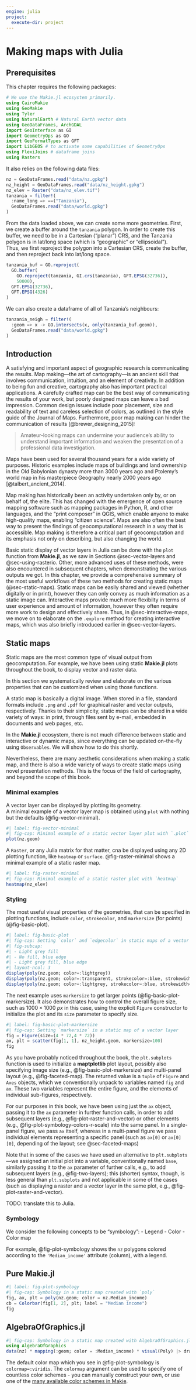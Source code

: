 ```yaml
---
engine: julia
project:
  execute-dir: project
---
```


# Making maps with Julia {#sec-map-making}

## Prerequisites {.unnumbered}

This chapter requires the following packages:

```julia
# We use the Makie.jl ecosystem primarily.
using CairoMakie
using GeoMakie
using Tyler
using NaturalEarth # Natural Earth vector data
using GeoDataFrames, ArchGDAL
import GeoInterface as GI
import GeometryOps as GO
import GeoFormatTypes as GFT
import LibGEOS # to activate some capabilities of GeometryOps
using FlexiJoins # dataframe joins
using Rasters
```

It also relies on the following data files:

```julia
nz = GeoDataFrames.read("data/nz.gpkg")
nz_height = GeoDataFrames.read("data/nz_height.gpkg")
nz_elev = Raster("data/nz_elev.tif")
tanzania = filter!(
  :name_long => ==("Tanzania"), 
  GeoDataFrames.read("data/world.gpkg")
)
```

From the data loaded above, we can create some more geometries.
First, we create a buffer around the `tanzania` polygon.  In order to create this buffer, we need to be in a Cartesian ("planar") CRS, and the Tanzania polygon is in lat/long space (which is "geographic" or "ellipsoidal").  
Thus, we first reproject the polygon into a Cartesian CRS, create the buffer, and then reproject back into lat/long space.
```julia
tanzania_buf = GO.reproject(
  GO.buffer(
    GO.reproject(tanzania, GI.crs(tanzania), GFT.EPSG(32736)), 
    50000), 
  GFT.EPSG(32736),
  GFT.EPSG(4326)
)
```
We can also create a dataframe of all of Tanzania's neighbours:
```julia
tanzania_neigh = filter!(
  :geom => x -> GO.intersects(x, only(tanzania_buf.geom)), 
  GeoDataFrames.read("data/world.gpkg")
)
```

## Introduction

A satisfying and important aspect of geographic research is communicating the results.
Map making---the art of cartography---is an ancient skill that involves communication, intuition, and an element of creativity.
In addition to being fun and creative, cartography also has important practical applications.
A carefully crafted map can be the best way of communicating the results of your work, but poorly designed maps can leave a bad impression.
Common design issues include poor placement, size and readability of text and careless selection of colors, as outlined in the style guide of the Journal of Maps.
Furthermore, poor map making can hinder the communication of results [@brewer_designing_2015]:

> Amateur-looking maps can undermine your audience's ability to understand important information and weaken the presentation of a professional data investigation.

Maps have been used for several thousand years for a wide variety of purposes.
Historic examples include maps of buildings and land ownership in the Old Babylonian dynasty more than 3000 years ago and Ptolemy's world map in his masterpiece Geography nearly 2000 years ago [@talbert_ancient_2014].

Map making has historically been an activity undertaken only by, or on behalf of, the elite.
This has changed with the emergence of open source mapping software such as mapping packages in Python, R, and other languages, and the "print composer" in QGIS, which enable anyone to make high-quality maps, enabling "citizen science".
Maps are also often the best way to present the findings of geocomputational research in a way that is accessible.
Map making is therefore a critical part of geocomputation and its emphasis not only on describing, but also changing the world.

Basic static display of vector layers in Julia can be done with the `plot` function from **Makie.jl**, as we saw in Sections @sec-vector-layers and @sec-using-rasterio.
Other, more advanced uses of these methods, were also encountered in subsequent chapters, when demonstrating the various outputs we got.
In this chapter, we provide a comprehensive summary of the most useful workflows of these two methods for creating static maps (@sec-static-maps).
Static maps can be easily shared and viewed (whether digitally or in print), however they can only convey as much information as a static image can.
Interactive maps provide much more flexibilty in terms of user experience and amount of information, however they often require more work to design and effectively share.
Thus, in @sec-interactive-maps, we move on to elaborate on the `.explore` method for creating interactive maps, which was also briefly introduced earlier in @sec-vector-layers.

## Static maps {#sec-static-maps}

Static maps are the most common type of visual output from geocomputation. 
For example, we have been using static **Makie.jl** plots throughout the book, to display vector and raster data.  

In this section we systematically review and elaborate on the various properties that can be customized when using those functions.

A static map is basically a digital image. 
When stored in a file, standard formats include `.png` and `.pdf` for graphical raster and vector outputs, respectively. 
Thanks to their simplicity, static maps can be shared in a wide variety of ways: in print, through files sent by e-mail, embedded in documents and web pages, etc.

In the **Makie.jl** ecosystem, there is not much difference between static and interactive or dynamic maps, since everything can be updated on-the-fly using `Observables`.  We will show how to do this shortly.

Nevertheless, there are many aesthetic considerations when making a static map, and there is also a wide variety of ways to create static maps using novel presentation methods. 
This is the focus of the field of cartography, and beyond the scope of this book.

### Minimal examples 

A vector layer can be displayed by plotting its geometry.  
A minimal example of a vector layer map is obtained using `plot` with nothing but the defaults (@fig-vector-minimal).

```julia
#| label: fig-vector-minimal
#| fig-cap: Minimal example of a static vector layer plot with `.plot`
plot(nz.geom)
```

A `Raster`, or any Julia matrix for that matter, cna be displayed using any 2D plotting function, like `heatmap` or `surface`.
@fig-raster-minimal shows a minimal example of a static raster map.

```julia
#| label: fig-raster-minimal
#| fig-cap: Minimal example of a static raster plot with `heatmap`
heatmap(nz_elev)
```

### Styling {#sec-static-styling}

The most useful visual properties of the geometries, that can be specified in plotting functions, include `color`, `strokecolor`, and `markersize` (for points) (@fig-basic-plot).

```julia
#| label: fig-basic-plot
#| fig-cap: Setting `color` and `edgecolor` in static maps of a vector layer
#| fig-subcap: 
#| - Light grey fill
#| - No fill, blue edge
#| - Light grey fill, blue edge
#| layout-ncol: 3
display(poly(nz.geom; color=:lightgrey))
display(poly(nz.geom; color=:transparent, strokecolor=:blue, strokewidth=1))
display(poly(nz.geom; color=:lightgrey, strokecolor=:blue, strokewidth=1))
```

The next example uses `markersize` to get larger points (@fig-basic-plot-markersize).
It also demonstrates how to control the overall figure size, such as $1000 \times 1000$ $px$ in this case, using the explicit `Figure` constructor to initialize the plot and its `size` parameter to specify size.

```julia
#| label: fig-basic-plot-markersize
#| fig-cap: Setting `markersize` in a static map of a vector layer
fig = Figure(size=(4 * 72,4 * 72))
ax, plt = scatter(fig[1, 1], nz_height.geom, markersize=100)
fig
```


::: callout-note
As you have probably noticed throughout the book, the `plt.subplots` function is used to initialize a **maptplotlib** plot layout, possibly also specifying image size (e.g., @fig-basic-plot-markersize) and multi-panel layout (e.g., @fig-faceted-map).
The returned value is a `tuple` of `Figure` and `Axes` objects, which we conventionally unpack to variables named `fig` and `ax`. 
These two variables represent the entire figure, and the elements of individual sub-figures, respectively.

For our purposes in this book, we have been using just the `ax` object, passing it to the `ax` parameter in further function calls, in order to add subsequent layers (e.g., @fig-plot-raster-and-vector) or other elements (e.g., @fig-plot-symbology-colors-r-scale) into the same panel.
In a single-panel figure, we pass `ax` itself, whereas in a multi-panel figure we pass individual elements representing a specific panel (such as `ax[0]` or `ax[0][0]`, depending of the layout; see @sec-faceted-maps)

Note that in some of the cases we have used an alternative to `plt.subplots`---we assigned an initial plot into a variable, conventionally named `base`, similarly passing it to the `ax` parameter of further calls, e.g., to add subsequent layers (e.g., @fig-two-layers); this (shorter) syntax, though, is less general than `plt.subplots` and not applicable in some of the cases (such as displaying a raster and a vector layer in the same plot, e.g., @fig-plot-raster-and-vector).

TODO: translate this to Julia.
:::

### Symbology {#sec-plot-symbology}

We consider the following concepts to be "symbology":
- Legend
- Color
- Color map

For example, @fig-plot-symbology shows the `nz` polygons colored according to the `'Median_income'` attribute (column), with a legend.

::: {.panel-tabset}

## Pure Makie.jl
```julia
#| label: fig-plot-symbology
#| fig-cap: Symbology in a static map created with `poly`
fig, ax, plt = poly(nz.geom; color = nz.Median_income)
cb = Colorbar(fig[1, 2], plt; label = "Median income")
fig
```

## AlgebraOfGraphics.jl

```julia
#| fig-cap: Symbology in a static map created with AlgebraOfGraphics.jl
using AlgebraOfGraphics
data(nz) * mapping(:geom; color = :Median_income) * visual(Poly) |> draw
```
:::

The default color map which you see in @fig-plot-symbology is `colormap=:viridis`.
The `colormap` argument can be used to specify one of countless color schemes - you can manually construct your own, or use one of the [many available color schemes in Makie](https://docs.makie.org/stable/explanations/colors).


